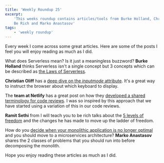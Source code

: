 ```yaml
---
title: 'Weekly Roundup 25'
excerpt:
    'This weeks roundup contains articles/tools from Burke Holland, Christian Oliff, Netlify blog, I Will Teach You To
    Be Rich and Marko Anastasov'
tags:
    - 'weekly roundup'
---
```


Every week I come across some great articles. Here are some of the posts I feel you will enjoy reading as much as I did.

What does Serverless mean? Is it just a meaningless buzzword? **Burke Holland** thinks Serverless isn't a single concept
but 3 concepts which can be described as
[the Laws of Serverless](https://burkeholland.github.io/posts/laws-of-serverless/).

**Christian Oliff** has a
[deep dive on the _inputmode_ attribute](https://css-tricks.com/everything-you-ever-wanted-to-know-about-inputmode/).
It's a great way to instruct the browser about which keyboard to display.

The **team at Netlify** has a great post on how they
[developed a shared terminology for code reviews](https://www.netlify.com/blog/2020/03/05/feedback-ladders-how-we-encode-code-reviews-at-netlify/).
I was so inspired by this approach that we have started using a variation of this in our code reviews.

**Ramit Sethi** from I will teach you to be rich talks about the
[5 levels of freedom](https://www.iwillteachyoutoberich.com/blog/the-ladder-of-freedom/) and the changes he has made to
move up the ladder of freedom.

How do you
[decide when your monolithic application is no longer optimal](https://semaphoreci.com/blog/2017/03/21/cracking-monolith-forces-that-call-for-microservices.html)
and you should move to a microservices architecture? **Marko Anastasov** shares the 2 classes of problems that you
should run into before decomposing the monolith.

Hope you enjoy reading these articles as much as I did.

